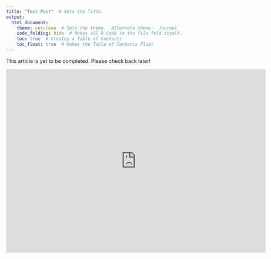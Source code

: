 ```yaml
---
title: "Test Post"  # Sets the Title.
output: 
  html_document:
    theme: cerulean  # Sets the theme.  Alternate theme:  Journal
    code_folding: hide  # Makes all R Code in the file fold itself.
    toc: true  # Creates a Table of Contents
    toc_float: true  # Makes the Table of Contents Float
---
```


This article is yet to be completed.
Please check back later!

<link rel=stylesheet href=https://kameronyork.github.io/scripting/themify-icons/themify-icons.css>

<div style="display:block;margin:0;padding:0;border:0;outline:0;font-size:10px!important;color:#AAA!important;vertical-align:baseline;background:transparent;width:706px;"><iframe frameborder="0" height="500" scrolling="no" src="https://secure.rightsignature.com/signers/1390c9f6-d86b-4346-a8e1-9bfc075dd89f/sign?access_token=p-ufMbFWXAgTEd_e88QR" width="706"></iframe></div>